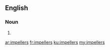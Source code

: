 ==English==

===Noun===
{{head|en|noun plural form}}

# {{plural of|impeller|lang=en}}

[[ar:impellers]]
[[fr:impellers]]
[[ku:impellers]]
[[my:impellers]]